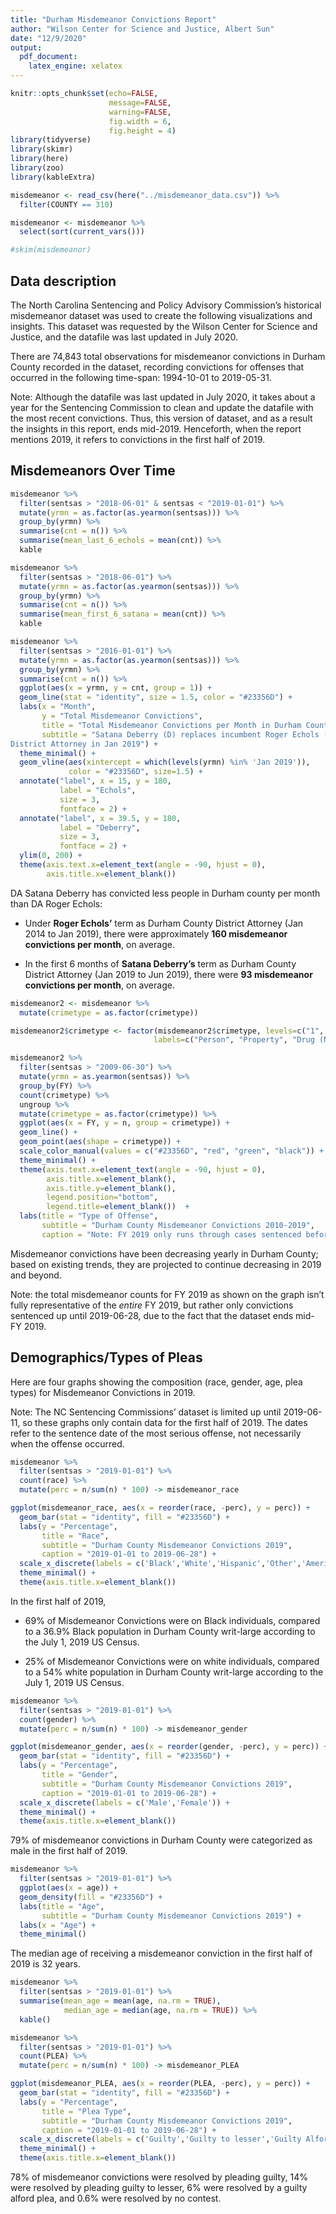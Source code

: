 ```yaml
---
title: "Durham Misdemeanor Convictions Report"
author: "Wilson Center for Science and Justice, Albert Sun"
date: "12/9/2020"
output: 
  pdf_document:
    latex_engine: xelatex
---
```

```r
knitr::opts_chunk$set(echo=FALSE, 
                      message=FALSE, 
                      warning=FALSE,
                      fig.width = 6, 
                      fig.height = 4)
library(tidyverse)
library(skimr)
library(here)
library(zoo)
library(kableExtra)
```

```r
misdemeanor <- read_csv(here("../misdemeanor_data.csv")) %>% 
  filter(COUNTY == 310)
```

```r
misdemeanor <- misdemeanor %>% 
  select(sort(current_vars())) 
```

```r
#skim(misdemeanor)
```

## Data description

The North Carolina Sentencing and Policy Advisory Commission's historical misdemeanor dataset was used to create the following visualizations and insights. This dataset was requested by the Wilson Center for Science and Justice, and the datafile was last updated in July 2020.

There are 74,843 total observations for misdemeanor convictions in Durham County recorded in the dataset, recording convictions for offenses that occurred in the following time-span: 1994-10-01 to 2019-05-31. 

Note: Although the datafile was last updated in July 2020, it takes about a year for the Sentencing Commission to clean and update the datafile with the most recent convictions. Thus, this version of dataset, and as a result the insights in this report, ends mid-2019. Henceforth, when the report mentions 2019, it refers to convictions in the first half of 2019.

## Misdemeanors Over Time

```r
misdemeanor %>%
  filter(sentsas > "2018-06-01" & sentsas < "2019-01-01") %>%
  mutate(yrmn = as.factor(as.yearmon(sentsas))) %>%
  group_by(yrmn) %>%
  summarise(cnt = n()) %>%
  summarise(mean_last_6_echols = mean(cnt)) %>%
  kable
```

```r
misdemeanor %>%
  filter(sentsas > "2018-06-01") %>%
  mutate(yrmn = as.factor(as.yearmon(sentsas))) %>%
  group_by(yrmn) %>%
  summarise(cnt = n()) %>%
  summarise(mean_first_6_satana = mean(cnt)) %>%
  kable
```

```r
misdemeanor %>%
  filter(sentsas > "2016-01-01") %>%
  mutate(yrmn = as.factor(as.yearmon(sentsas))) %>%
  group_by(yrmn) %>%
  summarise(cnt = n()) %>%
  ggplot(aes(x = yrmn, y = cnt, group = 1)) +
  geom_line(stat = "identity", size = 1.5, color = "#23356D") +
  labs(x = "Month",
       y = "Total Misdemeanor Convictions",
       title = "Total Misdemeanor Convictions per Month in Durham County",
       subtitle = "Satana Deberry (D) replaces incumbent Roger Echols (D) as Durham County 
District Attorney in Jan 2019") + 
  theme_minimal() + 
  geom_vline(aes(xintercept = which(levels(yrmn) %in% 'Jan 2019')),
             color = "#23356D", size=1.5) + 
  annotate("label", x = 15, y = 180,
           label = "Echols", 
           size = 3, 
           fontface = 2) +
  annotate("label", x = 39.5, y = 180, 
           label = "Deberry", 
           size = 3, 
           fontface = 2) +
  ylim(0, 200) +
  theme(axis.text.x=element_text(angle = -90, hjust = 0), 
        axis.title.x=element_blank()) 
```

DA Satana Deberry has convicted less people in Durham county per month than DA Roger Echols:

+ Under **Roger Echols'** term as Durham County District Attorney (Jan 2014 to Jan 2019), there were approximately **160 misdemeanor convictions per month**, on average. 

+ In the first 6 months of **Satana Deberry's** term as Durham County District Attorney (Jan 2019 to Jun 2019), there were **93 misdemeanor convictions per month**, on average.

```r
misdemeanor2 <- misdemeanor %>% 
  mutate(crimetype = as.factor(crimetype)) 

misdemeanor2$crimetype <- factor(misdemeanor2$crimetype, levels=c("1", "2", "3", "4"), 
                                labels=c("Person", "Property", "Drug (Non Trafficking)", "Other"))

misdemeanor2 %>%
  filter(sentsas > "2009-06-30") %>%
  mutate(yrmn = as.yearmon(sentsas)) %>%
  group_by(FY) %>%
  count(crimetype) %>%
  ungroup %>%
  mutate(crimetype = as.factor(crimetype)) %>%
  ggplot(aes(x = FY, y = n, group = crimetype)) + 
  geom_line() +
  geom_point(aes(shape = crimetype)) + 
  scale_color_manual(values = c("#23356D", "red", "green", "black")) +
  theme_minimal() + 
  theme(axis.text.x=element_text(angle = -90, hjust = 0),
        axis.title.x=element_blank(),
        axis.title.y=element_blank(),
        legend.position="bottom",
        legend.title=element_blank())  +
  labs(title = "Type of Offense",
       subtitle = "Durham County Misdemeanor Convictions 2010-2019",
       caption = "Note: FY 2019 only runs through cases sentenced before 2019-06-28") 
```

Misdemeanor convictions have been decreasing yearly in Durham County; based on existing trends, they are 
projected to continue decreasing in 2019 and beyond.

Note: the total misdemeanor counts for FY 2019 as shown on the graph isn't fully representative of the *entire* FY 2019, but rather only convictions sentenced up until 2019-06-28, due to the fact that the dataset ends mid-FY 2019.

## Demographics/Types of Pleas

Here are four graphs showing the composition (race, gender, age, plea types) for Misdemeanor Convictions in 2019. 

Note: The NC Sentencing Commissions' dataset is limited up until 2019-06-11, so these graphs only contain data for the first half of 2019. The dates refer to the sentence date of the most serious offense, not necessarily when the offense occurred. 

```r
misdemeanor %>%
  filter(sentsas > "2019-01-01") %>%
  count(race) %>%
  mutate(perc = n/sum(n) * 100) -> misdemeanor_race

ggplot(misdemeanor_race, aes(x = reorder(race, -perc), y = perc)) + 
  geom_bar(stat = "identity", fill = "#23356D") + 
  labs(y = "Percentage",
       title = "Race",
       subtitle = "Durham County Misdemeanor Convictions 2019",
       caption = "2019-01-01 to 2019-06-28") + 
  scale_x_discrete(labels = c('Black','White','Hispanic','Other','American Indian','Unknown','Asian')) + 
  theme_minimal() +
  theme(axis.title.x=element_blank())
```

In the first half of 2019, 

+ 69% of Misdemeanor Convictions were on Black individuals, compared to a 36.9% Black population in Durham County writ-large according to the July 1, 2019 US Census.

+ 25% of Misdemeanor Convictions were on white individuals, compared to a 54% white population in Durham County writ-large according to the July 1, 2019 US Census.


```r
misdemeanor %>%
  filter(sentsas > "2019-01-01") %>%
  count(gender) %>%
  mutate(perc = n/sum(n) * 100) -> misdemeanor_gender

ggplot(misdemeanor_gender, aes(x = reorder(gender, -perc), y = perc)) + 
  geom_bar(stat = "identity", fill = "#23356D") + 
  labs(y = "Percentage",
       title = "Gender",
       subtitle = "Durham County Misdemeanor Convictions 2019",
       caption = "2019-01-01 to 2019-06-28") + 
  scale_x_discrete(labels = c('Male','Female')) + 
  theme_minimal() +
  theme(axis.title.x=element_blank())
```

79% of misdemeanor convictions in Durham County were categorized as male in the first half of 2019.

```r
misdemeanor %>%
  filter(sentsas > "2019-01-01") %>%
  ggplot(aes(x = age)) + 
  geom_density(fill = "#23356D") +
  labs(title = "Age",
       subtitle = "Durham County Misdemeanor Convictions 2019") + 
  labs(x = "Age") +
  theme_minimal()
```

The median age of receiving a misdemeanor conviction in the first half of 2019 is 32 years.

```r
misdemeanor %>%
  filter(sentsas > "2019-01-01") %>%
  summarise(mean_age = mean(age, na.rm = TRUE),
            median_age = median(age, na.rm = TRUE)) %>%
  kable()
```

```r
misdemeanor %>%
  filter(sentsas > "2019-01-01") %>%
  count(PLEA) %>%
  mutate(perc = n/sum(n) * 100) -> misdemeanor_PLEA

ggplot(misdemeanor_PLEA, aes(x = reorder(PLEA, -perc), y = perc)) + 
  geom_bar(stat = "identity", fill = "#23356D") + 
  labs(y = "Percentage",
       title = "Plea Type",
       subtitle = "Durham County Misdemeanor Convictions 2019",
       caption = "2019-01-01 to 2019-06-28") + 
  scale_x_discrete(labels = c('Guilty','Guilty to lesser','Guilty Alford','No Contest','Not Guilty')) + 
  theme_minimal() +
  theme(axis.title.x=element_blank())
```

78% of misdemeanor convictions were resolved by pleading guilty, 14% were resolved by pleading guilty to lesser, 6% were resolved by a guilty alford plea, and 0.6% were resolved by no contest.